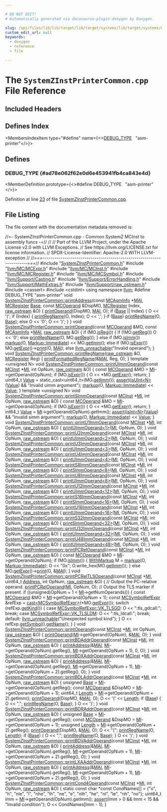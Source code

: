```yaml
---

# DO NOT EDIT!
# Automatically generated via docusaurus-plugin-doxygen by Doxygen.

slug: /api/files/lib/lib/target/lib/target/systemz/lib/target/systemz/mctargetdesc/systemzinstprintercommon-cpp
custom_edit_url: null
keywords:
  - doxygen
  - reference
  - file

---
```





# The `SystemZInstPrinterCommon.cpp` File Reference

<DoxygenPage pluginConfig={pluginConfig}>



## Included Headers

<IncludesList>
<IncludesListItem
  filePath="SystemZInstPrinterCommon.h"
  permalink="/docs/api/files/lib/lib/target/lib/target/systemz/lib/target/systemz/mctargetdesc/systemzinstprintercommon-h"
  isLocal="true" />
<IncludesListItem
  filePath="llvm/MC/MCExpr.h"
  permalink="/docs/api/files/include/include/llvm/include/llvm/mc/mcexpr-h"
  isLocal="true" />
<IncludesListItem
  filePath="llvm/MC/MCInst.h"
  permalink="/docs/api/files/include/include/llvm/include/llvm/mc/mcinst-h"
  isLocal="true" />
<IncludesListItem
  filePath="llvm/MC/MCRegister.h"
  permalink="/docs/api/files/include/include/llvm/include/llvm/mc/mcregister-h"
  isLocal="true" />
<IncludesListItem
  filePath="llvm/MC/MCSymbol.h"
  permalink="/docs/api/files/include/include/llvm/include/llvm/mc/mcsymbol-h"
  isLocal="true" />
<IncludesListItem
  filePath="llvm/Support/Casting.h"
  permalink="/docs/api/files/include/include/llvm/include/llvm/support/casting-h"
  isLocal="true" />
<IncludesListItem
  filePath="llvm/Support/ErrorHandling.h"
  permalink="/docs/api/files/include/include/llvm/include/llvm/support/errorhandling-h"
  isLocal="true" />
<IncludesListItem
  filePath="llvm/Support/MathExtras.h"
  permalink="/docs/api/files/include/include/llvm/include/llvm/support/mathextras-h"
  isLocal="true" />
<IncludesListItem
  filePath="llvm/Support/raw_ostream.h"
  permalink="/docs/api/files/include/include/llvm/include/llvm/support/raw-ostream-h"
  isLocal="true" />
<IncludesListItem
  filePath="cassert"
  permalink=""
  isLocal="false" />
<IncludesListItem
  filePath="cstdint"
  permalink=""
  isLocal="false" />
</IncludesList>

## Defines Index

<MembersIndex>

<MembersIndexItem
  type="#define"
  name={<><a href="#ad78e062f62e0d6e453941fb4ca843e4d">DEBUG&#95;TYPE</a>&nbsp;&nbsp;&nbsp;&quot;asm-printer&quot;</>}>
</MembersIndexItem>

</MembersIndex>


<SectionDefinition>

## Defines

### DEBUG&#95;TYPE {#ad78e062f62e0d6e453941fb4ca843e4d}

<MemberDefinition
  prototype={<>#define DEBUG&#95;TYPE&nbsp;&nbsp;&nbsp;&quot;asm-printer&quot;</>}>

Definition at line <a href="#l00023">23</a> of file <a href="/docs/api/files/lib/lib/target/lib/target/systemz/lib/target/systemz/mctargetdesc/systemzinstprintercommon-cpp">SystemZInstPrinterCommon.cpp</a>.
</MemberDefinition>

</SectionDefinition>

## File Listing

The file content with the documentation metadata removed is:

<ProgramListing>

<Link id="l00001" /><CodeLine lineNumber="1"><span class="doxyHighlightComment">//=- SystemZInstPrinterCommon.cpp - Common SystemZ MCInst to assembly funcs -=//</span></CodeLine>
<Link id="l00002" /><CodeLine lineNumber="2"><span class="doxyHighlightComment">//</span></CodeLine>
<Link id="l00003" /><CodeLine lineNumber="3"><span class="doxyHighlightComment">// Part of the LLVM Project, under the Apache License v2.0 with LLVM Exceptions.</span></CodeLine>
<Link id="l00004" /><CodeLine lineNumber="4"><span class="doxyHighlightComment">// See https://llvm.org/LICENSE.txt for license information.</span></CodeLine>
<Link id="l00005" /><CodeLine lineNumber="5"><span class="doxyHighlightComment">// SPDX-License-Identifier: Apache-2.0 WITH LLVM-exception</span></CodeLine>
<Link id="l00006" /><CodeLine lineNumber="6"><span class="doxyHighlightComment">//</span></CodeLine>
<Link id="l00007" /><CodeLine lineNumber="7"><span class="doxyHighlightComment">//===----------------------------------------------------------------------===//</span></CodeLine>
<Link id="l00008" /><CodeLine lineNumber="8"></CodeLine>
<Link id="l00009" /><CodeLine lineNumber="9"><span class="doxyHighlightPreprocessor">#include &quot;<a href="/docs/api/files/lib/lib/target/lib/target/systemz/lib/target/systemz/mctargetdesc/systemzinstprintercommon-h">SystemZInstPrinterCommon.h</a>&quot;</span></CodeLine>
<Link id="l00010" /><CodeLine lineNumber="10"><span class="doxyHighlightPreprocessor">#include &quot;<a href="/docs/api/files/include/include/llvm/include/llvm/mc/mcexpr-h">llvm/MC/MCExpr.h</a>&quot;</span></CodeLine>
<Link id="l00011" /><CodeLine lineNumber="11"><span class="doxyHighlightPreprocessor">#include &quot;<a href="/docs/api/files/include/include/llvm/include/llvm/mc/mcinst-h">llvm/MC/MCInst.h</a>&quot;</span></CodeLine>
<Link id="l00012" /><CodeLine lineNumber="12"><span class="doxyHighlightPreprocessor">#include &quot;<a href="/docs/api/files/include/include/llvm/include/llvm/mc/mcregister-h">llvm/MC/MCRegister.h</a>&quot;</span></CodeLine>
<Link id="l00013" /><CodeLine lineNumber="13"><span class="doxyHighlightPreprocessor">#include &quot;<a href="/docs/api/files/include/include/llvm/include/llvm/mc/mcsymbol-h">llvm/MC/MCSymbol.h</a>&quot;</span></CodeLine>
<Link id="l00014" /><CodeLine lineNumber="14"><span class="doxyHighlightPreprocessor">#include &quot;<a href="/docs/api/files/include/include/llvm/include/llvm/support/casting-h">llvm/Support/Casting.h</a>&quot;</span></CodeLine>
<Link id="l00015" /><CodeLine lineNumber="15"><span class="doxyHighlightPreprocessor">#include &quot;<a href="/docs/api/files/include/include/llvm/include/llvm/support/errorhandling-h">llvm/Support/ErrorHandling.h</a>&quot;</span></CodeLine>
<Link id="l00016" /><CodeLine lineNumber="16"><span class="doxyHighlightPreprocessor">#include &quot;<a href="/docs/api/files/include/include/llvm/include/llvm/support/mathextras-h">llvm/Support/MathExtras.h</a>&quot;</span></CodeLine>
<Link id="l00017" /><CodeLine lineNumber="17"><span class="doxyHighlightPreprocessor">#include &quot;<a href="/docs/api/files/include/include/llvm/include/llvm/support/raw-ostream-h">llvm/Support/raw&#95;ostream.h</a>&quot;</span></CodeLine>
<Link id="l00018" /><CodeLine lineNumber="18"><span class="doxyHighlightPreprocessor">#include &lt;cassert&gt;</span></CodeLine>
<Link id="l00019" /><CodeLine lineNumber="19"><span class="doxyHighlightPreprocessor">#include &lt;cstdint&gt;</span></CodeLine>
<Link id="l00020" /><CodeLine lineNumber="20"></CodeLine>
<Link id="l00021" /><CodeLine lineNumber="21"><span class="doxyHighlightKeyword">using namespace </span><span class="doxyHighlight"><a href="/docs/api/namespaces/llvm">llvm</a>;</span></CodeLine>
<Link id="l00022" /><CodeLine lineNumber="22"></CodeLine>
<Link id="l00023" /><CodeLine lineNumber="23" lineLink="#ad78e062f62e0d6e453941fb4ca843e4d"><span class="doxyHighlightPreprocessor">#define DEBUG&#95;TYPE &quot;asm-printer&quot;</span></CodeLine>
<Link id="l00024" /><CodeLine lineNumber="24"></CodeLine>
<Link id="l00025" /><CodeLine lineNumber="25" lineLink="/docs/api/classes/llvm/systemzinstprintercommon/#ad4b08e8c79d635454e9a610088a9a68e"><span class="doxyHighlightKeywordType">void</span><span class="doxyHighlight"> <a href="/docs/api/classes/llvm/systemzinstprintercommon/#ad4b08e8c79d635454e9a610088a9a68e">SystemZInstPrinterCommon::printAddress</a>(</span><span class="doxyHighlightKeyword">const</span><span class="doxyHighlight"> <a href="/docs/api/classes/llvm/mcasminfo">MCAsmInfo</a> &#42;<a href="/docs/api/classes/llvm/mcinstprinter/#aacb2bfbafa57a37e627bf1334d349bc6">MAI</a>,</span></CodeLine>
<Link id="l00026" /><CodeLine lineNumber="26"><span class="doxyHighlight">                                            <a href="/docs/api/classes/llvm/mcregister">MCRegister</a> <a href="/docs/api/namespaces/llvm/sampleprof/#a702f69807459cc25db5754a5f179d3fcaf6fbeb8fa9f451468611536b00878d41">Base</a>,</span></CodeLine>
<Link id="l00027" /><CodeLine lineNumber="27"><span class="doxyHighlight">                                            </span><span class="doxyHighlightKeyword">const</span><span class="doxyHighlight"> <a href="/docs/api/classes/llvm/mcoperand">MCOperand</a> &amp;DispMO,</span></CodeLine>
<Link id="l00028" /><CodeLine lineNumber="28"><span class="doxyHighlight">                                            <a href="/docs/api/classes/llvm/mcregister">MCRegister</a> Index, <a href="/docs/api/classes/llvm/raw-ostream">raw&#95;ostream</a> &amp;O) &#123;</span></CodeLine>
<Link id="l00029" /><CodeLine lineNumber="29"><span class="doxyHighlight">  <a href="/docs/api/classes/llvm/systemzinstprintercommon/#a60c14b6310b40e44fed1f341556c55ac">printOperand</a>(DispMO, <a href="/docs/api/classes/llvm/mcinstprinter/#aacb2bfbafa57a37e627bf1334d349bc6">MAI</a>, O);</span></CodeLine>
<Link id="l00030" /><CodeLine lineNumber="30"><span class="doxyHighlight">  </span><span class="doxyHighlightKeywordFlow">if</span><span class="doxyHighlight"> (<a href="/docs/api/namespaces/llvm/sampleprof/#a702f69807459cc25db5754a5f179d3fcaf6fbeb8fa9f451468611536b00878d41">Base</a> || Index) &#123;</span></CodeLine>
<Link id="l00031" /><CodeLine lineNumber="31"><span class="doxyHighlight">    O &lt;&lt; </span><span class="doxyHighlightCharLiteral">&#39;(&#39;</span><span class="doxyHighlight">;</span></CodeLine>
<Link id="l00032" /><CodeLine lineNumber="32"><span class="doxyHighlight">    </span><span class="doxyHighlightKeywordFlow">if</span><span class="doxyHighlight"> (Index) &#123;</span></CodeLine>
<Link id="l00033" /><CodeLine lineNumber="33"><span class="doxyHighlight">      <a href="/docs/api/classes/llvm/systemzinstprintercommon/#a7ae1b284807c7eaed159d4da9201bc4f">printRegName</a>(O, Index);</span></CodeLine>
<Link id="l00034" /><CodeLine lineNumber="34"><span class="doxyHighlight">      O &lt;&lt; </span><span class="doxyHighlightCharLiteral">&#39;,&#39;</span><span class="doxyHighlight">;</span></CodeLine>
<Link id="l00035" /><CodeLine lineNumber="35"><span class="doxyHighlight">    &#125;</span></CodeLine>
<Link id="l00036" /><CodeLine lineNumber="36"><span class="doxyHighlight">    </span><span class="doxyHighlightKeywordFlow">if</span><span class="doxyHighlight"> (<a href="/docs/api/namespaces/llvm/sampleprof/#a702f69807459cc25db5754a5f179d3fcaf6fbeb8fa9f451468611536b00878d41">Base</a>)</span></CodeLine>
<Link id="l00037" /><CodeLine lineNumber="37"><span class="doxyHighlight">      <a href="/docs/api/classes/llvm/systemzinstprintercommon/#a7ae1b284807c7eaed159d4da9201bc4f">printRegName</a>(O, <a href="/docs/api/namespaces/llvm/sampleprof/#a702f69807459cc25db5754a5f179d3fcaf6fbeb8fa9f451468611536b00878d41">Base</a>);</span></CodeLine>
<Link id="l00038" /><CodeLine lineNumber="38"><span class="doxyHighlight">    </span><span class="doxyHighlightKeywordFlow">else</span></CodeLine>
<Link id="l00039" /><CodeLine lineNumber="39"><span class="doxyHighlight">      O &lt;&lt; </span><span class="doxyHighlightCharLiteral">&#39;0&#39;</span><span class="doxyHighlight">;</span></CodeLine>
<Link id="l00040" /><CodeLine lineNumber="40"><span class="doxyHighlight">    O &lt;&lt; </span><span class="doxyHighlightCharLiteral">&#39;)&#39;</span><span class="doxyHighlight">;</span></CodeLine>
<Link id="l00041" /><CodeLine lineNumber="41"><span class="doxyHighlight">  &#125;</span></CodeLine>
<Link id="l00042" /><CodeLine lineNumber="42"><span class="doxyHighlight">&#125;</span></CodeLine>
<Link id="l00043" /><CodeLine lineNumber="43"></CodeLine>
<Link id="l00044" /><CodeLine lineNumber="44" lineLink="/docs/api/classes/llvm/systemzinstprintercommon/#a60c14b6310b40e44fed1f341556c55ac"><span class="doxyHighlightKeywordType">void</span><span class="doxyHighlight"> <a href="/docs/api/classes/llvm/systemzinstprintercommon/#a60c14b6310b40e44fed1f341556c55ac">SystemZInstPrinterCommon::printOperand</a>(</span><span class="doxyHighlightKeyword">const</span><span class="doxyHighlight"> <a href="/docs/api/classes/llvm/mcoperand">MCOperand</a> &amp;MO,</span></CodeLine>
<Link id="l00045" /><CodeLine lineNumber="45"><span class="doxyHighlight">                                            </span><span class="doxyHighlightKeyword">const</span><span class="doxyHighlight"> <a href="/docs/api/classes/llvm/mcasminfo">MCAsmInfo</a> &#42;<a href="/docs/api/classes/llvm/mcinstprinter/#aacb2bfbafa57a37e627bf1334d349bc6">MAI</a>,</span></CodeLine>
<Link id="l00046" /><CodeLine lineNumber="46"><span class="doxyHighlight">                                            <a href="/docs/api/classes/llvm/raw-ostream">raw&#95;ostream</a> &amp;O) &#123;</span></CodeLine>
<Link id="l00047" /><CodeLine lineNumber="47"><span class="doxyHighlight">  </span><span class="doxyHighlightKeywordFlow">if</span><span class="doxyHighlight"> (MO.<a href="/docs/api/classes/llvm/mcoperand/#a7a8c7eea0aa4890f25a4b83e1f0a0b6f">isReg</a>()) &#123;</span></CodeLine>
<Link id="l00048" /><CodeLine lineNumber="48"><span class="doxyHighlight">    </span><span class="doxyHighlightKeywordFlow">if</span><span class="doxyHighlight"> (!MO.<a href="/docs/api/classes/llvm/mcoperand/#a94abf618eb8001b802910ab872a7d1d9">getReg</a>())</span></CodeLine>
<Link id="l00049" /><CodeLine lineNumber="49"><span class="doxyHighlight">      O &lt;&lt; </span><span class="doxyHighlightCharLiteral">&#39;0&#39;</span><span class="doxyHighlight">;</span></CodeLine>
<Link id="l00050" /><CodeLine lineNumber="50"><span class="doxyHighlight">    </span><span class="doxyHighlightKeywordFlow">else</span></CodeLine>
<Link id="l00051" /><CodeLine lineNumber="51"><span class="doxyHighlight">      <a href="/docs/api/classes/llvm/systemzinstprintercommon/#a7ae1b284807c7eaed159d4da9201bc4f">printRegName</a>(O, MO.<a href="/docs/api/classes/llvm/mcoperand/#a94abf618eb8001b802910ab872a7d1d9">getReg</a>());</span></CodeLine>
<Link id="l00052" /><CodeLine lineNumber="52"><span class="doxyHighlight">  &#125; </span><span class="doxyHighlightKeywordFlow">else</span><span class="doxyHighlight"> </span><span class="doxyHighlightKeywordFlow">if</span><span class="doxyHighlight"> (MO.<a href="/docs/api/classes/llvm/mcoperand/#a5f639fdcd3fc673fcbdb47f2e88b2b41">isImm</a>())</span></CodeLine>
<Link id="l00053" /><CodeLine lineNumber="53"><span class="doxyHighlight">    <a href="/docs/api/classes/llvm/mcinstprinter/#a00c158b4d63bb4b8cc91e6cfb0150341">markup</a>(O, <a href="/docs/api/classes/llvm/mcinstprinter/#a4e0302b2f7a78c8741bc07ca7655b859a43f6615bbb2c40a5306ff804094420b1">Markup::Immediate</a>) &lt;&lt; MO.<a href="/docs/api/classes/llvm/mcoperand/#a4509c43893edc940979f690c468664c1">getImm</a>();</span></CodeLine>
<Link id="l00054" /><CodeLine lineNumber="54"><span class="doxyHighlight">  </span><span class="doxyHighlightKeywordFlow">else</span><span class="doxyHighlight"> </span><span class="doxyHighlightKeywordFlow">if</span><span class="doxyHighlight"> (MO.<a href="/docs/api/classes/llvm/mcoperand/#ae23b2e8269fe15dbe5ebb3394438960c">isExpr</a>())</span></CodeLine>
<Link id="l00055" /><CodeLine lineNumber="55"><span class="doxyHighlight">    MO.<a href="/docs/api/classes/llvm/mcoperand/#ac9408fbc60922d24b01c1efcbd4ba52b">getExpr</a>()-&gt;<a href="/docs/api/classes/llvm/mcexpr/#ae3067756d9df7843be2d25cedab37da4">print</a>(O, <a href="/docs/api/classes/llvm/mcinstprinter/#aacb2bfbafa57a37e627bf1334d349bc6">MAI</a>);</span></CodeLine>
<Link id="l00056" /><CodeLine lineNumber="56"><span class="doxyHighlight">  </span><span class="doxyHighlightKeywordFlow">else</span></CodeLine>
<Link id="l00057" /><CodeLine lineNumber="57"><span class="doxyHighlight">    <a href="/docs/api/files/include/include/llvm/include/llvm/support/errorhandling-h/#ace243f5c25697a1107cce46626b3dc94">llvm&#95;unreachable</a>(</span><span class="doxyHighlightStringLiteral">&quot;Invalid operand&quot;</span><span class="doxyHighlight">);</span></CodeLine>
<Link id="l00058" /><CodeLine lineNumber="58"><span class="doxyHighlight">&#125;</span></CodeLine>
<Link id="l00059" /><CodeLine lineNumber="59"></CodeLine>
<Link id="l00060" /><CodeLine lineNumber="60" lineLink="/docs/api/classes/llvm/systemzinstprintercommon/#a7ae1b284807c7eaed159d4da9201bc4f"><span class="doxyHighlightKeywordType">void</span><span class="doxyHighlight"> <a href="/docs/api/classes/llvm/systemzinstprintercommon/#a7ae1b284807c7eaed159d4da9201bc4f">SystemZInstPrinterCommon::printRegName</a>(<a href="/docs/api/classes/llvm/raw-ostream">raw&#95;ostream</a> &amp;O, <a href="/docs/api/classes/llvm/mcregister">MCRegister</a> Reg) &#123;</span></CodeLine>
<Link id="l00061" /><CodeLine lineNumber="61"><span class="doxyHighlight">  <a href="/docs/api/classes/llvm/systemzinstprintercommon/#a84f6f60161c89280faa55085b4cf5b67">printFormattedRegName</a>(&amp;<a href="/docs/api/classes/llvm/mcinstprinter/#aacb2bfbafa57a37e627bf1334d349bc6">MAI</a>, Reg, O);</span></CodeLine>
<Link id="l00062" /><CodeLine lineNumber="62"><span class="doxyHighlight">&#125;</span></CodeLine>
<Link id="l00063" /><CodeLine lineNumber="63"></CodeLine>
<Link id="l00064" /><CodeLine lineNumber="64"><span class="doxyHighlightKeyword">template</span><span class="doxyHighlight"> &lt;</span><span class="doxyHighlightKeywordType">unsigned</span><span class="doxyHighlight"> N&gt;</span></CodeLine>
<Link id="l00065" /><CodeLine lineNumber="65" lineLink="/docs/api/classes/llvm/systemzinstprintercommon/#a05c6b3aa6140926f41b12c7e14c12a43"><span class="doxyHighlightKeywordType">void</span><span class="doxyHighlight"> <a href="/docs/api/classes/llvm/systemzinstprintercommon/#a05c6b3aa6140926f41b12c7e14c12a43">SystemZInstPrinterCommon::printUImmOperand</a>(</span><span class="doxyHighlightKeyword">const</span><span class="doxyHighlight"> <a href="/docs/api/classes/llvm/mcinst">MCInst</a> &#42;<a href="/docs/api/files/lib/lib/codegen/lib/codegen/globalisel/irtranslator-cpp/#abe44dfdea65b4f7e11e0a608ab708b76">MI</a>, </span><span class="doxyHighlightKeywordType">int</span><span class="doxyHighlight"> OpNum,</span></CodeLine>
<Link id="l00066" /><CodeLine lineNumber="66"><span class="doxyHighlight">                                                <a href="/docs/api/classes/llvm/raw-ostream">raw&#95;ostream</a> &amp;O) &#123;</span></CodeLine>
<Link id="l00067" /><CodeLine lineNumber="67"><span class="doxyHighlight">  </span><span class="doxyHighlightKeyword">const</span><span class="doxyHighlight"> <a href="/docs/api/classes/llvm/mcoperand">MCOperand</a> &amp;MO = <a href="/docs/api/files/lib/lib/codegen/lib/codegen/globalisel/irtranslator-cpp/#abe44dfdea65b4f7e11e0a608ab708b76">MI</a>-&gt;getOperand(OpNum);</span></CodeLine>
<Link id="l00068" /><CodeLine lineNumber="68"><span class="doxyHighlight">  </span><span class="doxyHighlightKeywordFlow">if</span><span class="doxyHighlight"> (MO.<a href="/docs/api/classes/llvm/mcoperand/#ae23b2e8269fe15dbe5ebb3394438960c">isExpr</a>()) &#123;</span></CodeLine>
<Link id="l00069" /><CodeLine lineNumber="69"><span class="doxyHighlight">    O &lt;&lt; &#42;MO.<a href="/docs/api/classes/llvm/mcoperand/#ac9408fbc60922d24b01c1efcbd4ba52b">getExpr</a>();</span></CodeLine>
<Link id="l00070" /><CodeLine lineNumber="70"><span class="doxyHighlight">    </span><span class="doxyHighlightKeywordFlow">return</span><span class="doxyHighlight">;</span></CodeLine>
<Link id="l00071" /><CodeLine lineNumber="71"><span class="doxyHighlight">  &#125;</span></CodeLine>
<Link id="l00072" /><CodeLine lineNumber="72"><span class="doxyHighlight">  uint64&#95;t <a href="/docs/api/classes/llvm/value">Value</a> = </span><span class="doxyHighlightKeyword">static&#95;cast&lt;</span><span class="doxyHighlight">uint64&#95;t</span><span class="doxyHighlightKeyword">&gt;</span><span class="doxyHighlight">(MO.<a href="/docs/api/classes/llvm/mcoperand/#a4509c43893edc940979f690c468664c1">getImm</a>());</span></CodeLine>
<Link id="l00073" /><CodeLine lineNumber="73"><span class="doxyHighlight">  <a href="/docs/api/files/lib/lib/target/lib/target/amdgpu/silowercontrolflow-cpp/#a4868c5d81c5ccc98c47aeab6244346a0">assert</a>(<a href="/docs/api/namespaces/llvm/#a87e65296f2a6d9570117a852af342764">isUInt&lt;N&gt;</a>(<a href="/docs/api/classes/llvm/value">Value</a>) &amp;&amp; </span><span class="doxyHighlightStringLiteral">&quot;Invalid uimm argument&quot;</span><span class="doxyHighlight">);</span></CodeLine>
<Link id="l00074" /><CodeLine lineNumber="74"><span class="doxyHighlight">  <a href="/docs/api/classes/llvm/mcinstprinter/#a00c158b4d63bb4b8cc91e6cfb0150341">markup</a>(O, <a href="/docs/api/classes/llvm/mcinstprinter/#a4e0302b2f7a78c8741bc07ca7655b859a43f6615bbb2c40a5306ff804094420b1">Markup::Immediate</a>) &lt;&lt; <a href="/docs/api/classes/llvm/value">Value</a>;</span></CodeLine>
<Link id="l00075" /><CodeLine lineNumber="75"><span class="doxyHighlight">&#125;</span></CodeLine>
<Link id="l00076" /><CodeLine lineNumber="76"></CodeLine>
<Link id="l00077" /><CodeLine lineNumber="77"><span class="doxyHighlightKeyword">template</span><span class="doxyHighlight"> &lt;</span><span class="doxyHighlightKeywordType">unsigned</span><span class="doxyHighlight"> N&gt;</span></CodeLine>
<Link id="l00078" /><CodeLine lineNumber="78" lineLink="/docs/api/classes/llvm/systemzinstprintercommon/#a332da3e8113c5366a77cd9273788cb88"><span class="doxyHighlightKeywordType">void</span><span class="doxyHighlight"> <a href="/docs/api/classes/llvm/systemzinstprintercommon/#a332da3e8113c5366a77cd9273788cb88">SystemZInstPrinterCommon::printSImmOperand</a>(</span><span class="doxyHighlightKeyword">const</span><span class="doxyHighlight"> <a href="/docs/api/classes/llvm/mcinst">MCInst</a> &#42;<a href="/docs/api/files/lib/lib/codegen/lib/codegen/globalisel/irtranslator-cpp/#abe44dfdea65b4f7e11e0a608ab708b76">MI</a>, </span><span class="doxyHighlightKeywordType">int</span><span class="doxyHighlight"> OpNum,</span></CodeLine>
<Link id="l00079" /><CodeLine lineNumber="79"><span class="doxyHighlight">                                                <a href="/docs/api/classes/llvm/raw-ostream">raw&#95;ostream</a> &amp;O) &#123;</span></CodeLine>
<Link id="l00080" /><CodeLine lineNumber="80"><span class="doxyHighlight">  </span><span class="doxyHighlightKeyword">const</span><span class="doxyHighlight"> <a href="/docs/api/classes/llvm/mcoperand">MCOperand</a> &amp;MO = <a href="/docs/api/files/lib/lib/codegen/lib/codegen/globalisel/irtranslator-cpp/#abe44dfdea65b4f7e11e0a608ab708b76">MI</a>-&gt;getOperand(OpNum);</span></CodeLine>
<Link id="l00081" /><CodeLine lineNumber="81"><span class="doxyHighlight">  </span><span class="doxyHighlightKeywordFlow">if</span><span class="doxyHighlight"> (MO.<a href="/docs/api/classes/llvm/mcoperand/#ae23b2e8269fe15dbe5ebb3394438960c">isExpr</a>()) &#123;</span></CodeLine>
<Link id="l00082" /><CodeLine lineNumber="82"><span class="doxyHighlight">    O &lt;&lt; &#42;MO.<a href="/docs/api/classes/llvm/mcoperand/#ac9408fbc60922d24b01c1efcbd4ba52b">getExpr</a>();</span></CodeLine>
<Link id="l00083" /><CodeLine lineNumber="83"><span class="doxyHighlight">    </span><span class="doxyHighlightKeywordFlow">return</span><span class="doxyHighlight">;</span></CodeLine>
<Link id="l00084" /><CodeLine lineNumber="84"><span class="doxyHighlight">  &#125;</span></CodeLine>
<Link id="l00085" /><CodeLine lineNumber="85"><span class="doxyHighlight">  int64&#95;t <a href="/docs/api/classes/llvm/value">Value</a> = <a href="/docs/api/files/lib/lib/codegen/lib/codegen/globalisel/irtranslator-cpp/#abe44dfdea65b4f7e11e0a608ab708b76">MI</a>-&gt;getOperand(OpNum).getImm();</span></CodeLine>
<Link id="l00086" /><CodeLine lineNumber="86"><span class="doxyHighlight">  <a href="/docs/api/files/lib/lib/target/lib/target/amdgpu/silowercontrolflow-cpp/#a4868c5d81c5ccc98c47aeab6244346a0">assert</a>(<a href="/docs/api/namespaces/llvm/#a1a1e51a5952c3afa00875df90e7ae6f8">isInt&lt;N&gt;</a>(<a href="/docs/api/classes/llvm/value">Value</a>) &amp;&amp; </span><span class="doxyHighlightStringLiteral">&quot;Invalid simm argument&quot;</span><span class="doxyHighlight">);</span></CodeLine>
<Link id="l00087" /><CodeLine lineNumber="87"><span class="doxyHighlight">  <a href="/docs/api/classes/llvm/mcinstprinter/#a00c158b4d63bb4b8cc91e6cfb0150341">markup</a>(O, <a href="/docs/api/classes/llvm/mcinstprinter/#a4e0302b2f7a78c8741bc07ca7655b859a43f6615bbb2c40a5306ff804094420b1">Markup::Immediate</a>) &lt;&lt; <a href="/docs/api/classes/llvm/value">Value</a>;</span></CodeLine>
<Link id="l00088" /><CodeLine lineNumber="88"><span class="doxyHighlight">&#125;</span></CodeLine>
<Link id="l00089" /><CodeLine lineNumber="89"></CodeLine>
<Link id="l00090" /><CodeLine lineNumber="90" lineLink="/docs/api/classes/llvm/systemzinstprintercommon/#abb5a1d592be9665344c5f55f6a891288"><span class="doxyHighlightKeywordType">void</span><span class="doxyHighlight"> <a href="/docs/api/classes/llvm/systemzinstprintercommon/#abb5a1d592be9665344c5f55f6a891288">SystemZInstPrinterCommon::printU1ImmOperand</a>(</span><span class="doxyHighlightKeyword">const</span><span class="doxyHighlight"> <a href="/docs/api/classes/llvm/mcinst">MCInst</a> &#42;<a href="/docs/api/files/lib/lib/codegen/lib/codegen/globalisel/irtranslator-cpp/#abe44dfdea65b4f7e11e0a608ab708b76">MI</a>, </span><span class="doxyHighlightKeywordType">int</span><span class="doxyHighlight"> OpNum,</span></CodeLine>
<Link id="l00091" /><CodeLine lineNumber="91"><span class="doxyHighlight">                                                 <a href="/docs/api/classes/llvm/raw-ostream">raw&#95;ostream</a> &amp;O) &#123;</span></CodeLine>
<Link id="l00092" /><CodeLine lineNumber="92"><span class="doxyHighlight">  <a href="/docs/api/classes/llvm/systemzinstprintercommon/#a05c6b3aa6140926f41b12c7e14c12a43">printUImmOperand&lt;1&gt;</a>(<a href="/docs/api/files/lib/lib/codegen/lib/codegen/globalisel/irtranslator-cpp/#abe44dfdea65b4f7e11e0a608ab708b76">MI</a>, OpNum, O);</span></CodeLine>
<Link id="l00093" /><CodeLine lineNumber="93"><span class="doxyHighlight">&#125;</span></CodeLine>
<Link id="l00094" /><CodeLine lineNumber="94"></CodeLine>
<Link id="l00095" /><CodeLine lineNumber="95" lineLink="/docs/api/classes/llvm/systemzinstprintercommon/#a07192530f9841633d50b4a2a2fb65c2a"><span class="doxyHighlightKeywordType">void</span><span class="doxyHighlight"> <a href="/docs/api/classes/llvm/systemzinstprintercommon/#a07192530f9841633d50b4a2a2fb65c2a">SystemZInstPrinterCommon::printU2ImmOperand</a>(</span><span class="doxyHighlightKeyword">const</span><span class="doxyHighlight"> <a href="/docs/api/classes/llvm/mcinst">MCInst</a> &#42;<a href="/docs/api/files/lib/lib/codegen/lib/codegen/globalisel/irtranslator-cpp/#abe44dfdea65b4f7e11e0a608ab708b76">MI</a>, </span><span class="doxyHighlightKeywordType">int</span><span class="doxyHighlight"> OpNum,</span></CodeLine>
<Link id="l00096" /><CodeLine lineNumber="96"><span class="doxyHighlight">                                                 <a href="/docs/api/classes/llvm/raw-ostream">raw&#95;ostream</a> &amp;O) &#123;</span></CodeLine>
<Link id="l00097" /><CodeLine lineNumber="97"><span class="doxyHighlight">  <a href="/docs/api/classes/llvm/systemzinstprintercommon/#a05c6b3aa6140926f41b12c7e14c12a43">printUImmOperand&lt;2&gt;</a>(<a href="/docs/api/files/lib/lib/codegen/lib/codegen/globalisel/irtranslator-cpp/#abe44dfdea65b4f7e11e0a608ab708b76">MI</a>, OpNum, O);</span></CodeLine>
<Link id="l00098" /><CodeLine lineNumber="98"><span class="doxyHighlight">&#125;</span></CodeLine>
<Link id="l00099" /><CodeLine lineNumber="99"></CodeLine>
<Link id="l00100" /><CodeLine lineNumber="100" lineLink="/docs/api/classes/llvm/systemzinstprintercommon/#a101ca6fac67c2e2ca203c7199f2ab3e6"><span class="doxyHighlightKeywordType">void</span><span class="doxyHighlight"> <a href="/docs/api/classes/llvm/systemzinstprintercommon/#a101ca6fac67c2e2ca203c7199f2ab3e6">SystemZInstPrinterCommon::printU3ImmOperand</a>(</span><span class="doxyHighlightKeyword">const</span><span class="doxyHighlight"> <a href="/docs/api/classes/llvm/mcinst">MCInst</a> &#42;<a href="/docs/api/files/lib/lib/codegen/lib/codegen/globalisel/irtranslator-cpp/#abe44dfdea65b4f7e11e0a608ab708b76">MI</a>, </span><span class="doxyHighlightKeywordType">int</span><span class="doxyHighlight"> OpNum,</span></CodeLine>
<Link id="l00101" /><CodeLine lineNumber="101"><span class="doxyHighlight">                                                 <a href="/docs/api/classes/llvm/raw-ostream">raw&#95;ostream</a> &amp;O) &#123;</span></CodeLine>
<Link id="l00102" /><CodeLine lineNumber="102"><span class="doxyHighlight">  <a href="/docs/api/classes/llvm/systemzinstprintercommon/#a05c6b3aa6140926f41b12c7e14c12a43">printUImmOperand&lt;3&gt;</a>(<a href="/docs/api/files/lib/lib/codegen/lib/codegen/globalisel/irtranslator-cpp/#abe44dfdea65b4f7e11e0a608ab708b76">MI</a>, OpNum, O);</span></CodeLine>
<Link id="l00103" /><CodeLine lineNumber="103"><span class="doxyHighlight">&#125;</span></CodeLine>
<Link id="l00104" /><CodeLine lineNumber="104"></CodeLine>
<Link id="l00105" /><CodeLine lineNumber="105" lineLink="/docs/api/classes/llvm/systemzinstprintercommon/#a30ec181b377b6d67b463875245e4cfdd"><span class="doxyHighlightKeywordType">void</span><span class="doxyHighlight"> <a href="/docs/api/classes/llvm/systemzinstprintercommon/#a30ec181b377b6d67b463875245e4cfdd">SystemZInstPrinterCommon::printU4ImmOperand</a>(</span><span class="doxyHighlightKeyword">const</span><span class="doxyHighlight"> <a href="/docs/api/classes/llvm/mcinst">MCInst</a> &#42;<a href="/docs/api/files/lib/lib/codegen/lib/codegen/globalisel/irtranslator-cpp/#abe44dfdea65b4f7e11e0a608ab708b76">MI</a>, </span><span class="doxyHighlightKeywordType">int</span><span class="doxyHighlight"> OpNum,</span></CodeLine>
<Link id="l00106" /><CodeLine lineNumber="106"><span class="doxyHighlight">                                                 <a href="/docs/api/classes/llvm/raw-ostream">raw&#95;ostream</a> &amp;O) &#123;</span></CodeLine>
<Link id="l00107" /><CodeLine lineNumber="107"><span class="doxyHighlight">  <a href="/docs/api/classes/llvm/systemzinstprintercommon/#a05c6b3aa6140926f41b12c7e14c12a43">printUImmOperand&lt;4&gt;</a>(<a href="/docs/api/files/lib/lib/codegen/lib/codegen/globalisel/irtranslator-cpp/#abe44dfdea65b4f7e11e0a608ab708b76">MI</a>, OpNum, O);</span></CodeLine>
<Link id="l00108" /><CodeLine lineNumber="108"><span class="doxyHighlight">&#125;</span></CodeLine>
<Link id="l00109" /><CodeLine lineNumber="109"></CodeLine>
<Link id="l00110" /><CodeLine lineNumber="110" lineLink="/docs/api/classes/llvm/systemzinstprintercommon/#a4de547d267965d02dbfdd4db49676ff1"><span class="doxyHighlightKeywordType">void</span><span class="doxyHighlight"> <a href="/docs/api/classes/llvm/systemzinstprintercommon/#a4de547d267965d02dbfdd4db49676ff1">SystemZInstPrinterCommon::printS8ImmOperand</a>(</span><span class="doxyHighlightKeyword">const</span><span class="doxyHighlight"> <a href="/docs/api/classes/llvm/mcinst">MCInst</a> &#42;<a href="/docs/api/files/lib/lib/codegen/lib/codegen/globalisel/irtranslator-cpp/#abe44dfdea65b4f7e11e0a608ab708b76">MI</a>, </span><span class="doxyHighlightKeywordType">int</span><span class="doxyHighlight"> OpNum,</span></CodeLine>
<Link id="l00111" /><CodeLine lineNumber="111"><span class="doxyHighlight">                                                 <a href="/docs/api/classes/llvm/raw-ostream">raw&#95;ostream</a> &amp;O) &#123;</span></CodeLine>
<Link id="l00112" /><CodeLine lineNumber="112"><span class="doxyHighlight">  <a href="/docs/api/classes/llvm/systemzinstprintercommon/#a332da3e8113c5366a77cd9273788cb88">printSImmOperand&lt;8&gt;</a>(<a href="/docs/api/files/lib/lib/codegen/lib/codegen/globalisel/irtranslator-cpp/#abe44dfdea65b4f7e11e0a608ab708b76">MI</a>, OpNum, O);</span></CodeLine>
<Link id="l00113" /><CodeLine lineNumber="113"><span class="doxyHighlight">&#125;</span></CodeLine>
<Link id="l00114" /><CodeLine lineNumber="114"></CodeLine>
<Link id="l00115" /><CodeLine lineNumber="115" lineLink="/docs/api/classes/llvm/systemzinstprintercommon/#ad433083035b7255dab6c8962da724acb"><span class="doxyHighlightKeywordType">void</span><span class="doxyHighlight"> <a href="/docs/api/classes/llvm/systemzinstprintercommon/#ad433083035b7255dab6c8962da724acb">SystemZInstPrinterCommon::printU8ImmOperand</a>(</span><span class="doxyHighlightKeyword">const</span><span class="doxyHighlight"> <a href="/docs/api/classes/llvm/mcinst">MCInst</a> &#42;<a href="/docs/api/files/lib/lib/codegen/lib/codegen/globalisel/irtranslator-cpp/#abe44dfdea65b4f7e11e0a608ab708b76">MI</a>, </span><span class="doxyHighlightKeywordType">int</span><span class="doxyHighlight"> OpNum,</span></CodeLine>
<Link id="l00116" /><CodeLine lineNumber="116"><span class="doxyHighlight">                                                 <a href="/docs/api/classes/llvm/raw-ostream">raw&#95;ostream</a> &amp;O) &#123;</span></CodeLine>
<Link id="l00117" /><CodeLine lineNumber="117"><span class="doxyHighlight">  <a href="/docs/api/classes/llvm/systemzinstprintercommon/#a05c6b3aa6140926f41b12c7e14c12a43">printUImmOperand&lt;8&gt;</a>(<a href="/docs/api/files/lib/lib/codegen/lib/codegen/globalisel/irtranslator-cpp/#abe44dfdea65b4f7e11e0a608ab708b76">MI</a>, OpNum, O);</span></CodeLine>
<Link id="l00118" /><CodeLine lineNumber="118"><span class="doxyHighlight">&#125;</span></CodeLine>
<Link id="l00119" /><CodeLine lineNumber="119"></CodeLine>
<Link id="l00120" /><CodeLine lineNumber="120" lineLink="/docs/api/classes/llvm/systemzinstprintercommon/#a9c62603ff5e0dfa023b29c42b6f91ad4"><span class="doxyHighlightKeywordType">void</span><span class="doxyHighlight"> <a href="/docs/api/classes/llvm/systemzinstprintercommon/#a9c62603ff5e0dfa023b29c42b6f91ad4">SystemZInstPrinterCommon::printU12ImmOperand</a>(</span><span class="doxyHighlightKeyword">const</span><span class="doxyHighlight"> <a href="/docs/api/classes/llvm/mcinst">MCInst</a> &#42;<a href="/docs/api/files/lib/lib/codegen/lib/codegen/globalisel/irtranslator-cpp/#abe44dfdea65b4f7e11e0a608ab708b76">MI</a>, </span><span class="doxyHighlightKeywordType">int</span><span class="doxyHighlight"> OpNum,</span></CodeLine>
<Link id="l00121" /><CodeLine lineNumber="121"><span class="doxyHighlight">                                                  <a href="/docs/api/classes/llvm/raw-ostream">raw&#95;ostream</a> &amp;O) &#123;</span></CodeLine>
<Link id="l00122" /><CodeLine lineNumber="122"><span class="doxyHighlight">  <a href="/docs/api/classes/llvm/systemzinstprintercommon/#a05c6b3aa6140926f41b12c7e14c12a43">printUImmOperand&lt;12&gt;</a>(<a href="/docs/api/files/lib/lib/codegen/lib/codegen/globalisel/irtranslator-cpp/#abe44dfdea65b4f7e11e0a608ab708b76">MI</a>, OpNum, O);</span></CodeLine>
<Link id="l00123" /><CodeLine lineNumber="123"><span class="doxyHighlight">&#125;</span></CodeLine>
<Link id="l00124" /><CodeLine lineNumber="124"></CodeLine>
<Link id="l00125" /><CodeLine lineNumber="125" lineLink="/docs/api/classes/llvm/systemzinstprintercommon/#af6e3ad533f879fcc6b1b1b72ae6269a7"><span class="doxyHighlightKeywordType">void</span><span class="doxyHighlight"> <a href="/docs/api/classes/llvm/systemzinstprintercommon/#af6e3ad533f879fcc6b1b1b72ae6269a7">SystemZInstPrinterCommon::printS16ImmOperand</a>(</span><span class="doxyHighlightKeyword">const</span><span class="doxyHighlight"> <a href="/docs/api/classes/llvm/mcinst">MCInst</a> &#42;<a href="/docs/api/files/lib/lib/codegen/lib/codegen/globalisel/irtranslator-cpp/#abe44dfdea65b4f7e11e0a608ab708b76">MI</a>, </span><span class="doxyHighlightKeywordType">int</span><span class="doxyHighlight"> OpNum,</span></CodeLine>
<Link id="l00126" /><CodeLine lineNumber="126"><span class="doxyHighlight">                                                  <a href="/docs/api/classes/llvm/raw-ostream">raw&#95;ostream</a> &amp;O) &#123;</span></CodeLine>
<Link id="l00127" /><CodeLine lineNumber="127"><span class="doxyHighlight">  <a href="/docs/api/classes/llvm/systemzinstprintercommon/#a332da3e8113c5366a77cd9273788cb88">printSImmOperand&lt;16&gt;</a>(<a href="/docs/api/files/lib/lib/codegen/lib/codegen/globalisel/irtranslator-cpp/#abe44dfdea65b4f7e11e0a608ab708b76">MI</a>, OpNum, O);</span></CodeLine>
<Link id="l00128" /><CodeLine lineNumber="128"><span class="doxyHighlight">&#125;</span></CodeLine>
<Link id="l00129" /><CodeLine lineNumber="129"></CodeLine>
<Link id="l00130" /><CodeLine lineNumber="130" lineLink="/docs/api/classes/llvm/systemzinstprintercommon/#afb27e1838c6e7a7991b65365c055af6c"><span class="doxyHighlightKeywordType">void</span><span class="doxyHighlight"> <a href="/docs/api/classes/llvm/systemzinstprintercommon/#afb27e1838c6e7a7991b65365c055af6c">SystemZInstPrinterCommon::printU16ImmOperand</a>(</span><span class="doxyHighlightKeyword">const</span><span class="doxyHighlight"> <a href="/docs/api/classes/llvm/mcinst">MCInst</a> &#42;<a href="/docs/api/files/lib/lib/codegen/lib/codegen/globalisel/irtranslator-cpp/#abe44dfdea65b4f7e11e0a608ab708b76">MI</a>, </span><span class="doxyHighlightKeywordType">int</span><span class="doxyHighlight"> OpNum,</span></CodeLine>
<Link id="l00131" /><CodeLine lineNumber="131"><span class="doxyHighlight">                                                  <a href="/docs/api/classes/llvm/raw-ostream">raw&#95;ostream</a> &amp;O) &#123;</span></CodeLine>
<Link id="l00132" /><CodeLine lineNumber="132"><span class="doxyHighlight">  <a href="/docs/api/classes/llvm/systemzinstprintercommon/#a05c6b3aa6140926f41b12c7e14c12a43">printUImmOperand&lt;16&gt;</a>(<a href="/docs/api/files/lib/lib/codegen/lib/codegen/globalisel/irtranslator-cpp/#abe44dfdea65b4f7e11e0a608ab708b76">MI</a>, OpNum, O);</span></CodeLine>
<Link id="l00133" /><CodeLine lineNumber="133"><span class="doxyHighlight">&#125;</span></CodeLine>
<Link id="l00134" /><CodeLine lineNumber="134"></CodeLine>
<Link id="l00135" /><CodeLine lineNumber="135" lineLink="/docs/api/classes/llvm/systemzinstprintercommon/#ae26e4c8033f90142ddd431fc88454696"><span class="doxyHighlightKeywordType">void</span><span class="doxyHighlight"> <a href="/docs/api/classes/llvm/systemzinstprintercommon/#ae26e4c8033f90142ddd431fc88454696">SystemZInstPrinterCommon::printS32ImmOperand</a>(</span><span class="doxyHighlightKeyword">const</span><span class="doxyHighlight"> <a href="/docs/api/classes/llvm/mcinst">MCInst</a> &#42;<a href="/docs/api/files/lib/lib/codegen/lib/codegen/globalisel/irtranslator-cpp/#abe44dfdea65b4f7e11e0a608ab708b76">MI</a>, </span><span class="doxyHighlightKeywordType">int</span><span class="doxyHighlight"> OpNum,</span></CodeLine>
<Link id="l00136" /><CodeLine lineNumber="136"><span class="doxyHighlight">                                                  <a href="/docs/api/classes/llvm/raw-ostream">raw&#95;ostream</a> &amp;O) &#123;</span></CodeLine>
<Link id="l00137" /><CodeLine lineNumber="137"><span class="doxyHighlight">  <a href="/docs/api/classes/llvm/systemzinstprintercommon/#a332da3e8113c5366a77cd9273788cb88">printSImmOperand&lt;32&gt;</a>(<a href="/docs/api/files/lib/lib/codegen/lib/codegen/globalisel/irtranslator-cpp/#abe44dfdea65b4f7e11e0a608ab708b76">MI</a>, OpNum, O);</span></CodeLine>
<Link id="l00138" /><CodeLine lineNumber="138"><span class="doxyHighlight">&#125;</span></CodeLine>
<Link id="l00139" /><CodeLine lineNumber="139"></CodeLine>
<Link id="l00140" /><CodeLine lineNumber="140" lineLink="/docs/api/classes/llvm/systemzinstprintercommon/#a9cb1ae9ddb86f1251cd1baf6902085a3"><span class="doxyHighlightKeywordType">void</span><span class="doxyHighlight"> <a href="/docs/api/classes/llvm/systemzinstprintercommon/#a9cb1ae9ddb86f1251cd1baf6902085a3">SystemZInstPrinterCommon::printU32ImmOperand</a>(</span><span class="doxyHighlightKeyword">const</span><span class="doxyHighlight"> <a href="/docs/api/classes/llvm/mcinst">MCInst</a> &#42;<a href="/docs/api/files/lib/lib/codegen/lib/codegen/globalisel/irtranslator-cpp/#abe44dfdea65b4f7e11e0a608ab708b76">MI</a>, </span><span class="doxyHighlightKeywordType">int</span><span class="doxyHighlight"> OpNum,</span></CodeLine>
<Link id="l00141" /><CodeLine lineNumber="141"><span class="doxyHighlight">                                                  <a href="/docs/api/classes/llvm/raw-ostream">raw&#95;ostream</a> &amp;O) &#123;</span></CodeLine>
<Link id="l00142" /><CodeLine lineNumber="142"><span class="doxyHighlight">  <a href="/docs/api/classes/llvm/systemzinstprintercommon/#a05c6b3aa6140926f41b12c7e14c12a43">printUImmOperand&lt;32&gt;</a>(<a href="/docs/api/files/lib/lib/codegen/lib/codegen/globalisel/irtranslator-cpp/#abe44dfdea65b4f7e11e0a608ab708b76">MI</a>, OpNum, O);</span></CodeLine>
<Link id="l00143" /><CodeLine lineNumber="143"><span class="doxyHighlight">&#125;</span></CodeLine>
<Link id="l00144" /><CodeLine lineNumber="144"></CodeLine>
<Link id="l00145" /><CodeLine lineNumber="145" lineLink="/docs/api/classes/llvm/systemzinstprintercommon/#acdea940a21110819ac1ab8bdaddcdba6"><span class="doxyHighlightKeywordType">void</span><span class="doxyHighlight"> <a href="/docs/api/classes/llvm/systemzinstprintercommon/#acdea940a21110819ac1ab8bdaddcdba6">SystemZInstPrinterCommon::printU48ImmOperand</a>(</span><span class="doxyHighlightKeyword">const</span><span class="doxyHighlight"> <a href="/docs/api/classes/llvm/mcinst">MCInst</a> &#42;<a href="/docs/api/files/lib/lib/codegen/lib/codegen/globalisel/irtranslator-cpp/#abe44dfdea65b4f7e11e0a608ab708b76">MI</a>, </span><span class="doxyHighlightKeywordType">int</span><span class="doxyHighlight"> OpNum,</span></CodeLine>
<Link id="l00146" /><CodeLine lineNumber="146"><span class="doxyHighlight">                                                  <a href="/docs/api/classes/llvm/raw-ostream">raw&#95;ostream</a> &amp;O) &#123;</span></CodeLine>
<Link id="l00147" /><CodeLine lineNumber="147"><span class="doxyHighlight">  <a href="/docs/api/classes/llvm/systemzinstprintercommon/#a05c6b3aa6140926f41b12c7e14c12a43">printUImmOperand&lt;48&gt;</a>(<a href="/docs/api/files/lib/lib/codegen/lib/codegen/globalisel/irtranslator-cpp/#abe44dfdea65b4f7e11e0a608ab708b76">MI</a>, OpNum, O);</span></CodeLine>
<Link id="l00148" /><CodeLine lineNumber="148"><span class="doxyHighlight">&#125;</span></CodeLine>
<Link id="l00149" /><CodeLine lineNumber="149"></CodeLine>
<Link id="l00150" /><CodeLine lineNumber="150" lineLink="/docs/api/classes/llvm/systemzinstprintercommon/#aba7a5e60523b2a3eb825f0ee302ae6fc"><span class="doxyHighlightKeywordType">void</span><span class="doxyHighlight"> <a href="/docs/api/classes/llvm/systemzinstprintercommon/#aba7a5e60523b2a3eb825f0ee302ae6fc">SystemZInstPrinterCommon::printPCRelOperand</a>(</span><span class="doxyHighlightKeyword">const</span><span class="doxyHighlight"> <a href="/docs/api/classes/llvm/mcinst">MCInst</a> &#42;<a href="/docs/api/files/lib/lib/codegen/lib/codegen/globalisel/irtranslator-cpp/#abe44dfdea65b4f7e11e0a608ab708b76">MI</a>, </span><span class="doxyHighlightKeywordType">int</span><span class="doxyHighlight"> OpNum,</span></CodeLine>
<Link id="l00151" /><CodeLine lineNumber="151"><span class="doxyHighlight">                                                 <a href="/docs/api/classes/llvm/raw-ostream">raw&#95;ostream</a> &amp;O) &#123;</span></CodeLine>
<Link id="l00152" /><CodeLine lineNumber="152"><span class="doxyHighlight">  </span><span class="doxyHighlightKeyword">const</span><span class="doxyHighlight"> <a href="/docs/api/classes/llvm/mcoperand">MCOperand</a> &amp;MO = <a href="/docs/api/files/lib/lib/codegen/lib/codegen/globalisel/irtranslator-cpp/#abe44dfdea65b4f7e11e0a608ab708b76">MI</a>-&gt;getOperand(OpNum);</span></CodeLine>
<Link id="l00153" /><CodeLine lineNumber="153"><span class="doxyHighlight">  </span><span class="doxyHighlightKeywordFlow">if</span><span class="doxyHighlight"> (MO.<a href="/docs/api/classes/llvm/mcoperand/#a5f639fdcd3fc673fcbdb47f2e88b2b41">isImm</a>()) &#123;</span></CodeLine>
<Link id="l00154" /><CodeLine lineNumber="154"><span class="doxyHighlight">    <a href="/docs/api/classes/llvm/mcinstprinter/withmarkup">WithMarkup</a> M = <a href="/docs/api/classes/llvm/mcinstprinter/#a00c158b4d63bb4b8cc91e6cfb0150341">markup</a>(O, <a href="/docs/api/classes/llvm/mcinstprinter/#a4e0302b2f7a78c8741bc07ca7655b859a43f6615bbb2c40a5306ff804094420b1">Markup::Immediate</a>);</span></CodeLine>
<Link id="l00155" /><CodeLine lineNumber="155"><span class="doxyHighlight">    O &lt;&lt; </span><span class="doxyHighlightStringLiteral">&quot;0x&quot;</span><span class="doxyHighlight">;</span></CodeLine>
<Link id="l00156" /><CodeLine lineNumber="156"><span class="doxyHighlight">    O.write&#95;hex(MO.<a href="/docs/api/classes/llvm/mcoperand/#a4509c43893edc940979f690c468664c1">getImm</a>());</span></CodeLine>
<Link id="l00157" /><CodeLine lineNumber="157"><span class="doxyHighlight">  &#125; </span><span class="doxyHighlightKeywordFlow">else</span></CodeLine>
<Link id="l00158" /><CodeLine lineNumber="158"><span class="doxyHighlight">    MO.<a href="/docs/api/classes/llvm/mcoperand/#ac9408fbc60922d24b01c1efcbd4ba52b">getExpr</a>()-&gt;<a href="/docs/api/classes/llvm/mcexpr/#ae3067756d9df7843be2d25cedab37da4">print</a>(O, &amp;<a href="/docs/api/classes/llvm/mcinstprinter/#aacb2bfbafa57a37e627bf1334d349bc6">MAI</a>);</span></CodeLine>
<Link id="l00159" /><CodeLine lineNumber="159"><span class="doxyHighlight">&#125;</span></CodeLine>
<Link id="l00160" /><CodeLine lineNumber="160"></CodeLine>
<Link id="l00161" /><CodeLine lineNumber="161" lineLink="/docs/api/classes/llvm/systemzinstprintercommon/#a71696cd21e4b5e6a498bfa1c891f147a"><span class="doxyHighlightKeywordType">void</span><span class="doxyHighlight"> <a href="/docs/api/classes/llvm/systemzinstprintercommon/#a71696cd21e4b5e6a498bfa1c891f147a">SystemZInstPrinterCommon::printPCRelTLSOperand</a>(</span><span class="doxyHighlightKeyword">const</span><span class="doxyHighlight"> <a href="/docs/api/classes/llvm/mcinst">MCInst</a> &#42;<a href="/docs/api/files/lib/lib/codegen/lib/codegen/globalisel/irtranslator-cpp/#abe44dfdea65b4f7e11e0a608ab708b76">MI</a>,</span></CodeLine>
<Link id="l00162" /><CodeLine lineNumber="162"><span class="doxyHighlight">                                                    uint64&#95;t <a href="/docs/api/namespaces/llvm/#a8e02bbea14c70bab55fbc1384e1472d9add7bf230fde8d4836917806aff6a6b27">Address</a>, </span><span class="doxyHighlightKeywordType">int</span><span class="doxyHighlight"> OpNum,</span></CodeLine>
<Link id="l00163" /><CodeLine lineNumber="163"><span class="doxyHighlight">                                                    <a href="/docs/api/classes/llvm/raw-ostream">raw&#95;ostream</a> &amp;O) &#123;</span></CodeLine>
<Link id="l00164" /><CodeLine lineNumber="164"><span class="doxyHighlight">  </span><span class="doxyHighlightComment">// Output the PC-relative operand.</span></CodeLine>
<Link id="l00165" /><CodeLine lineNumber="165"><span class="doxyHighlight">  <a href="/docs/api/classes/llvm/systemzinstprintercommon/#aba7a5e60523b2a3eb825f0ee302ae6fc">printPCRelOperand</a>(<a href="/docs/api/files/lib/lib/codegen/lib/codegen/globalisel/irtranslator-cpp/#abe44dfdea65b4f7e11e0a608ab708b76">MI</a>, OpNum, O);</span></CodeLine>
<Link id="l00166" /><CodeLine lineNumber="166"></CodeLine>
<Link id="l00167" /><CodeLine lineNumber="167"><span class="doxyHighlight">  </span><span class="doxyHighlightComment">// Output the TLS marker if present.</span></CodeLine>
<Link id="l00168" /><CodeLine lineNumber="168"><span class="doxyHighlight">  </span><span class="doxyHighlightKeywordFlow">if</span><span class="doxyHighlight"> ((</span><span class="doxyHighlightKeywordType">unsigned</span><span class="doxyHighlight">)OpNum + 1 &lt; <a href="/docs/api/files/lib/lib/codegen/lib/codegen/globalisel/irtranslator-cpp/#abe44dfdea65b4f7e11e0a608ab708b76">MI</a>-&gt;getNumOperands()) &#123;</span></CodeLine>
<Link id="l00169" /><CodeLine lineNumber="169"><span class="doxyHighlight">    </span><span class="doxyHighlightKeyword">const</span><span class="doxyHighlight"> <a href="/docs/api/classes/llvm/mcoperand">MCOperand</a> &amp;MO = <a href="/docs/api/files/lib/lib/codegen/lib/codegen/globalisel/irtranslator-cpp/#abe44dfdea65b4f7e11e0a608ab708b76">MI</a>-&gt;getOperand(OpNum + 1);</span></CodeLine>
<Link id="l00170" /><CodeLine lineNumber="170"><span class="doxyHighlight">    </span><span class="doxyHighlightKeyword">const</span><span class="doxyHighlight"> <a href="/docs/api/classes/llvm/mcsymbolrefexpr">MCSymbolRefExpr</a> &amp;refExp = <a href="/docs/api/namespaces/llvm/#ac4fc845f5ed92de63cd4474f128f5fc5">cast&lt;MCSymbolRefExpr&gt;</a>(&#42;MO.<a href="/docs/api/classes/llvm/mcoperand/#ac9408fbc60922d24b01c1efcbd4ba52b">getExpr</a>());</span></CodeLine>
<Link id="l00171" /><CodeLine lineNumber="171"><span class="doxyHighlight">    </span><span class="doxyHighlightKeywordFlow">switch</span><span class="doxyHighlight"> (refExp.<a href="/docs/api/classes/llvm/mcsymbolrefexpr/#ad860e326e495f296cdee70606908a6b1">getKind</a>()) &#123;</span></CodeLine>
<Link id="l00172" /><CodeLine lineNumber="172"><span class="doxyHighlight">    </span><span class="doxyHighlightKeywordFlow">case</span><span class="doxyHighlight"> <a href="/docs/api/classes/llvm/mcsymbolrefexpr/#a5c463f6352570ee778c35c40949c4985ab2e079373e7edad956ec4feb0587658e">MCSymbolRefExpr::VK&#95;TLSGD</a>:</span></CodeLine>
<Link id="l00173" /><CodeLine lineNumber="173"><span class="doxyHighlight">      O &lt;&lt; </span><span class="doxyHighlightStringLiteral">&quot;:tls&#95;gdcall:&quot;</span><span class="doxyHighlight">;</span></CodeLine>
<Link id="l00174" /><CodeLine lineNumber="174"><span class="doxyHighlight">      </span><span class="doxyHighlightKeywordFlow">break</span><span class="doxyHighlight">;</span></CodeLine>
<Link id="l00175" /><CodeLine lineNumber="175"><span class="doxyHighlight">    </span><span class="doxyHighlightKeywordFlow">case</span><span class="doxyHighlight"> <a href="/docs/api/classes/llvm/mcsymbolrefexpr/#a5c463f6352570ee778c35c40949c4985a3edde5344c6385f99e6b4f7606b79048">MCSymbolRefExpr::VK&#95;TLSLDM</a>:</span></CodeLine>
<Link id="l00176" /><CodeLine lineNumber="176"><span class="doxyHighlight">      O &lt;&lt; </span><span class="doxyHighlightStringLiteral">&quot;:tls&#95;ldcall:&quot;</span><span class="doxyHighlight">;</span></CodeLine>
<Link id="l00177" /><CodeLine lineNumber="177"><span class="doxyHighlight">      </span><span class="doxyHighlightKeywordFlow">break</span><span class="doxyHighlight">;</span></CodeLine>
<Link id="l00178" /><CodeLine lineNumber="178"><span class="doxyHighlight">    </span><span class="doxyHighlightKeywordFlow">default</span><span class="doxyHighlight">:</span></CodeLine>
<Link id="l00179" /><CodeLine lineNumber="179"><span class="doxyHighlight">      <a href="/docs/api/files/include/include/llvm/include/llvm/support/errorhandling-h/#ace243f5c25697a1107cce46626b3dc94">llvm&#95;unreachable</a>(</span><span class="doxyHighlightStringLiteral">&quot;Unexpected symbol kind&quot;</span><span class="doxyHighlight">);</span></CodeLine>
<Link id="l00180" /><CodeLine lineNumber="180"><span class="doxyHighlight">    &#125;</span></CodeLine>
<Link id="l00181" /><CodeLine lineNumber="181"><span class="doxyHighlight">    O &lt;&lt; refExp.<a href="/docs/api/classes/llvm/mcsymbolrefexpr/#a048f077746d95f142d02e56586862bf2">getSymbol</a>().<a href="/docs/api/classes/llvm/mcsymbol/#a57c7b2b9784361914262eeb0a6f0b18d">getName</a>();</span></CodeLine>
<Link id="l00182" /><CodeLine lineNumber="182"><span class="doxyHighlight">  &#125;</span></CodeLine>
<Link id="l00183" /><CodeLine lineNumber="183"><span class="doxyHighlight">&#125;</span></CodeLine>
<Link id="l00184" /><CodeLine lineNumber="184"></CodeLine>
<Link id="l00185" /><CodeLine lineNumber="185" lineLink="/docs/api/classes/llvm/systemzinstprintercommon/#aa253a64ab9acbb178d594bfacd73d2da"><span class="doxyHighlightKeywordType">void</span><span class="doxyHighlight"> <a href="/docs/api/classes/llvm/systemzinstprintercommon/#a60c14b6310b40e44fed1f341556c55ac">SystemZInstPrinterCommon::printOperand</a>(</span><span class="doxyHighlightKeyword">const</span><span class="doxyHighlight"> <a href="/docs/api/classes/llvm/mcinst">MCInst</a> &#42;<a href="/docs/api/files/lib/lib/codegen/lib/codegen/globalisel/irtranslator-cpp/#abe44dfdea65b4f7e11e0a608ab708b76">MI</a>, </span><span class="doxyHighlightKeywordType">int</span><span class="doxyHighlight"> OpNum,</span></CodeLine>
<Link id="l00186" /><CodeLine lineNumber="186"><span class="doxyHighlight">                                            <a href="/docs/api/classes/llvm/raw-ostream">raw&#95;ostream</a> &amp;O) &#123;</span></CodeLine>
<Link id="l00187" /><CodeLine lineNumber="187"><span class="doxyHighlight">  <a href="/docs/api/classes/llvm/systemzinstprintercommon/#a60c14b6310b40e44fed1f341556c55ac">printOperand</a>(<a href="/docs/api/files/lib/lib/codegen/lib/codegen/globalisel/irtranslator-cpp/#abe44dfdea65b4f7e11e0a608ab708b76">MI</a>-&gt;getOperand(OpNum), &amp;<a href="/docs/api/classes/llvm/mcinstprinter/#aacb2bfbafa57a37e627bf1334d349bc6">MAI</a>, O);</span></CodeLine>
<Link id="l00188" /><CodeLine lineNumber="188"><span class="doxyHighlight">&#125;</span></CodeLine>
<Link id="l00189" /><CodeLine lineNumber="189"></CodeLine>
<Link id="l00190" /><CodeLine lineNumber="190" lineLink="/docs/api/classes/llvm/systemzinstprintercommon/#ab23dffcc8f344a96400be2b5e9aff13f"><span class="doxyHighlightKeywordType">void</span><span class="doxyHighlight"> <a href="/docs/api/classes/llvm/systemzinstprintercommon/#ab23dffcc8f344a96400be2b5e9aff13f">SystemZInstPrinterCommon::printBDAddrOperand</a>(</span><span class="doxyHighlightKeyword">const</span><span class="doxyHighlight"> <a href="/docs/api/classes/llvm/mcinst">MCInst</a> &#42;<a href="/docs/api/files/lib/lib/codegen/lib/codegen/globalisel/irtranslator-cpp/#abe44dfdea65b4f7e11e0a608ab708b76">MI</a>, </span><span class="doxyHighlightKeywordType">int</span><span class="doxyHighlight"> OpNum,</span></CodeLine>
<Link id="l00191" /><CodeLine lineNumber="191"><span class="doxyHighlight">                                                  <a href="/docs/api/classes/llvm/raw-ostream">raw&#95;ostream</a> &amp;O) &#123;</span></CodeLine>
<Link id="l00192" /><CodeLine lineNumber="192"><span class="doxyHighlight">  <a href="/docs/api/classes/llvm/systemzinstprintercommon/#ad4b08e8c79d635454e9a610088a9a68e">printAddress</a>(&amp;<a href="/docs/api/classes/llvm/mcinstprinter/#aacb2bfbafa57a37e627bf1334d349bc6">MAI</a>, <a href="/docs/api/files/lib/lib/codegen/lib/codegen/globalisel/irtranslator-cpp/#abe44dfdea65b4f7e11e0a608ab708b76">MI</a>-&gt;getOperand(OpNum).getReg(), <a href="/docs/api/files/lib/lib/codegen/lib/codegen/globalisel/irtranslator-cpp/#abe44dfdea65b4f7e11e0a608ab708b76">MI</a>-&gt;getOperand(OpNum + 1),</span></CodeLine>
<Link id="l00193" /><CodeLine lineNumber="193"><span class="doxyHighlight">               0, O);</span></CodeLine>
<Link id="l00194" /><CodeLine lineNumber="194"><span class="doxyHighlight">&#125;</span></CodeLine>
<Link id="l00195" /><CodeLine lineNumber="195"></CodeLine>
<Link id="l00196" /><CodeLine lineNumber="196" lineLink="/docs/api/classes/llvm/systemzinstprintercommon/#a1ad481403c012763f777c67c6394f07a"><span class="doxyHighlightKeywordType">void</span><span class="doxyHighlight"> <a href="/docs/api/classes/llvm/systemzinstprintercommon/#a1ad481403c012763f777c67c6394f07a">SystemZInstPrinterCommon::printBDXAddrOperand</a>(</span><span class="doxyHighlightKeyword">const</span><span class="doxyHighlight"> <a href="/docs/api/classes/llvm/mcinst">MCInst</a> &#42;<a href="/docs/api/files/lib/lib/codegen/lib/codegen/globalisel/irtranslator-cpp/#abe44dfdea65b4f7e11e0a608ab708b76">MI</a>, </span><span class="doxyHighlightKeywordType">int</span><span class="doxyHighlight"> OpNum,</span></CodeLine>
<Link id="l00197" /><CodeLine lineNumber="197"><span class="doxyHighlight">                                                   <a href="/docs/api/classes/llvm/raw-ostream">raw&#95;ostream</a> &amp;O) &#123;</span></CodeLine>
<Link id="l00198" /><CodeLine lineNumber="198"><span class="doxyHighlight">  <a href="/docs/api/classes/llvm/systemzinstprintercommon/#ad4b08e8c79d635454e9a610088a9a68e">printAddress</a>(&amp;<a href="/docs/api/classes/llvm/mcinstprinter/#aacb2bfbafa57a37e627bf1334d349bc6">MAI</a>, <a href="/docs/api/files/lib/lib/codegen/lib/codegen/globalisel/irtranslator-cpp/#abe44dfdea65b4f7e11e0a608ab708b76">MI</a>-&gt;getOperand(OpNum).getReg(), <a href="/docs/api/files/lib/lib/codegen/lib/codegen/globalisel/irtranslator-cpp/#abe44dfdea65b4f7e11e0a608ab708b76">MI</a>-&gt;getOperand(OpNum + 1),</span></CodeLine>
<Link id="l00199" /><CodeLine lineNumber="199"><span class="doxyHighlight">               <a href="/docs/api/files/lib/lib/codegen/lib/codegen/globalisel/irtranslator-cpp/#abe44dfdea65b4f7e11e0a608ab708b76">MI</a>-&gt;getOperand(OpNum + 2).getReg(), O);</span></CodeLine>
<Link id="l00200" /><CodeLine lineNumber="200"><span class="doxyHighlight">&#125;</span></CodeLine>
<Link id="l00201" /><CodeLine lineNumber="201"></CodeLine>
<Link id="l00202" /><CodeLine lineNumber="202" lineLink="/docs/api/classes/llvm/systemzinstprintercommon/#a5e4656b9a299733e5c48c1064bd018eb"><span class="doxyHighlightKeywordType">void</span><span class="doxyHighlight"> <a href="/docs/api/classes/llvm/systemzinstprintercommon/#a5e4656b9a299733e5c48c1064bd018eb">SystemZInstPrinterCommon::printBDLAddrOperand</a>(</span><span class="doxyHighlightKeyword">const</span><span class="doxyHighlight"> <a href="/docs/api/classes/llvm/mcinst">MCInst</a> &#42;<a href="/docs/api/files/lib/lib/codegen/lib/codegen/globalisel/irtranslator-cpp/#abe44dfdea65b4f7e11e0a608ab708b76">MI</a>, </span><span class="doxyHighlightKeywordType">int</span><span class="doxyHighlight"> OpNum,</span></CodeLine>
<Link id="l00203" /><CodeLine lineNumber="203"><span class="doxyHighlight">                                                   <a href="/docs/api/classes/llvm/raw-ostream">raw&#95;ostream</a> &amp;O) &#123;</span></CodeLine>
<Link id="l00204" /><CodeLine lineNumber="204"><span class="doxyHighlight">  </span><span class="doxyHighlightKeywordType">unsigned</span><span class="doxyHighlight"> <a href="/docs/api/namespaces/llvm/sampleprof/#a702f69807459cc25db5754a5f179d3fcaf6fbeb8fa9f451468611536b00878d41">Base</a> = <a href="/docs/api/files/lib/lib/codegen/lib/codegen/globalisel/irtranslator-cpp/#abe44dfdea65b4f7e11e0a608ab708b76">MI</a>-&gt;getOperand(OpNum).getReg();</span></CodeLine>
<Link id="l00205" /><CodeLine lineNumber="205"><span class="doxyHighlight">  </span><span class="doxyHighlightKeyword">const</span><span class="doxyHighlight"> <a href="/docs/api/classes/llvm/mcoperand">MCOperand</a> &amp;DispMO = <a href="/docs/api/files/lib/lib/codegen/lib/codegen/globalisel/irtranslator-cpp/#abe44dfdea65b4f7e11e0a608ab708b76">MI</a>-&gt;getOperand(OpNum + 1);</span></CodeLine>
<Link id="l00206" /><CodeLine lineNumber="206"><span class="doxyHighlight">  uint64&#95;t <a href="/docs/api/namespaces/llvm/#a05f5b9a11bdcc5feba62899f95dcf878af6d9f1c7b49b7601fae6a545002a6763">Length</a> = <a href="/docs/api/files/lib/lib/codegen/lib/codegen/globalisel/irtranslator-cpp/#abe44dfdea65b4f7e11e0a608ab708b76">MI</a>-&gt;getOperand(OpNum + 2).getImm();</span></CodeLine>
<Link id="l00207" /><CodeLine lineNumber="207"><span class="doxyHighlight">  <a href="/docs/api/classes/llvm/systemzinstprintercommon/#a60c14b6310b40e44fed1f341556c55ac">printOperand</a>(DispMO, &amp;<a href="/docs/api/classes/llvm/mcinstprinter/#aacb2bfbafa57a37e627bf1334d349bc6">MAI</a>, O);</span></CodeLine>
<Link id="l00208" /><CodeLine lineNumber="208"><span class="doxyHighlight">  O &lt;&lt; </span><span class="doxyHighlightCharLiteral">&#39;(&#39;</span><span class="doxyHighlight"> &lt;&lt; <a href="/docs/api/namespaces/llvm/#a05f5b9a11bdcc5feba62899f95dcf878af6d9f1c7b49b7601fae6a545002a6763">Length</a>;</span></CodeLine>
<Link id="l00209" /><CodeLine lineNumber="209"><span class="doxyHighlight">  </span><span class="doxyHighlightKeywordFlow">if</span><span class="doxyHighlight"> (<a href="/docs/api/namespaces/llvm/sampleprof/#a702f69807459cc25db5754a5f179d3fcaf6fbeb8fa9f451468611536b00878d41">Base</a>) &#123;</span></CodeLine>
<Link id="l00210" /><CodeLine lineNumber="210"><span class="doxyHighlight">    O &lt;&lt; </span><span class="doxyHighlightStringLiteral">&quot;,&quot;</span><span class="doxyHighlight">;</span></CodeLine>
<Link id="l00211" /><CodeLine lineNumber="211"><span class="doxyHighlight">    <a href="/docs/api/classes/llvm/systemzinstprintercommon/#a7ae1b284807c7eaed159d4da9201bc4f">printRegName</a>(O, <a href="/docs/api/namespaces/llvm/sampleprof/#a702f69807459cc25db5754a5f179d3fcaf6fbeb8fa9f451468611536b00878d41">Base</a>);</span></CodeLine>
<Link id="l00212" /><CodeLine lineNumber="212"><span class="doxyHighlight">  &#125;</span></CodeLine>
<Link id="l00213" /><CodeLine lineNumber="213"><span class="doxyHighlight">  O &lt;&lt; </span><span class="doxyHighlightCharLiteral">&#39;)&#39;</span><span class="doxyHighlight">;</span></CodeLine>
<Link id="l00214" /><CodeLine lineNumber="214"><span class="doxyHighlight">&#125;</span></CodeLine>
<Link id="l00215" /><CodeLine lineNumber="215"></CodeLine>
<Link id="l00216" /><CodeLine lineNumber="216" lineLink="/docs/api/classes/llvm/systemzinstprintercommon/#ae19b3cfc089f875fa8e03986936de3c6"><span class="doxyHighlightKeywordType">void</span><span class="doxyHighlight"> <a href="/docs/api/classes/llvm/systemzinstprintercommon/#ae19b3cfc089f875fa8e03986936de3c6">SystemZInstPrinterCommon::printBDRAddrOperand</a>(</span><span class="doxyHighlightKeyword">const</span><span class="doxyHighlight"> <a href="/docs/api/classes/llvm/mcinst">MCInst</a> &#42;<a href="/docs/api/files/lib/lib/codegen/lib/codegen/globalisel/irtranslator-cpp/#abe44dfdea65b4f7e11e0a608ab708b76">MI</a>, </span><span class="doxyHighlightKeywordType">int</span><span class="doxyHighlight"> OpNum,</span></CodeLine>
<Link id="l00217" /><CodeLine lineNumber="217"><span class="doxyHighlight">                                                   <a href="/docs/api/classes/llvm/raw-ostream">raw&#95;ostream</a> &amp;O) &#123;</span></CodeLine>
<Link id="l00218" /><CodeLine lineNumber="218"><span class="doxyHighlight">  </span><span class="doxyHighlightKeywordType">unsigned</span><span class="doxyHighlight"> <a href="/docs/api/namespaces/llvm/sampleprof/#a702f69807459cc25db5754a5f179d3fcaf6fbeb8fa9f451468611536b00878d41">Base</a> = <a href="/docs/api/files/lib/lib/codegen/lib/codegen/globalisel/irtranslator-cpp/#abe44dfdea65b4f7e11e0a608ab708b76">MI</a>-&gt;getOperand(OpNum).getReg();</span></CodeLine>
<Link id="l00219" /><CodeLine lineNumber="219"><span class="doxyHighlight">  </span><span class="doxyHighlightKeyword">const</span><span class="doxyHighlight"> <a href="/docs/api/classes/llvm/mcoperand">MCOperand</a> &amp;DispMO = <a href="/docs/api/files/lib/lib/codegen/lib/codegen/globalisel/irtranslator-cpp/#abe44dfdea65b4f7e11e0a608ab708b76">MI</a>-&gt;getOperand(OpNum + 1);</span></CodeLine>
<Link id="l00220" /><CodeLine lineNumber="220"><span class="doxyHighlight">  </span><span class="doxyHighlightKeywordType">unsigned</span><span class="doxyHighlight"> <a href="/docs/api/namespaces/llvm/#a05f5b9a11bdcc5feba62899f95dcf878af6d9f1c7b49b7601fae6a545002a6763">Length</a> = <a href="/docs/api/files/lib/lib/codegen/lib/codegen/globalisel/irtranslator-cpp/#abe44dfdea65b4f7e11e0a608ab708b76">MI</a>-&gt;getOperand(OpNum + 2).getReg();</span></CodeLine>
<Link id="l00221" /><CodeLine lineNumber="221"><span class="doxyHighlight">  <a href="/docs/api/classes/llvm/systemzinstprintercommon/#a60c14b6310b40e44fed1f341556c55ac">printOperand</a>(DispMO, &amp;<a href="/docs/api/classes/llvm/mcinstprinter/#aacb2bfbafa57a37e627bf1334d349bc6">MAI</a>, O);</span></CodeLine>
<Link id="l00222" /><CodeLine lineNumber="222"><span class="doxyHighlight">  O &lt;&lt; </span><span class="doxyHighlightStringLiteral">&quot;(&quot;</span><span class="doxyHighlight">;</span></CodeLine>
<Link id="l00223" /><CodeLine lineNumber="223"><span class="doxyHighlight">  <a href="/docs/api/classes/llvm/systemzinstprintercommon/#a7ae1b284807c7eaed159d4da9201bc4f">printRegName</a>(O, <a href="/docs/api/namespaces/llvm/#a05f5b9a11bdcc5feba62899f95dcf878af6d9f1c7b49b7601fae6a545002a6763">Length</a>);</span></CodeLine>
<Link id="l00224" /><CodeLine lineNumber="224"><span class="doxyHighlight">  </span><span class="doxyHighlightKeywordFlow">if</span><span class="doxyHighlight"> (<a href="/docs/api/namespaces/llvm/sampleprof/#a702f69807459cc25db5754a5f179d3fcaf6fbeb8fa9f451468611536b00878d41">Base</a>) &#123;</span></CodeLine>
<Link id="l00225" /><CodeLine lineNumber="225"><span class="doxyHighlight">    O &lt;&lt; </span><span class="doxyHighlightStringLiteral">&quot;,&quot;</span><span class="doxyHighlight">;</span></CodeLine>
<Link id="l00226" /><CodeLine lineNumber="226"><span class="doxyHighlight">    <a href="/docs/api/classes/llvm/systemzinstprintercommon/#a7ae1b284807c7eaed159d4da9201bc4f">printRegName</a>(O, <a href="/docs/api/namespaces/llvm/sampleprof/#a702f69807459cc25db5754a5f179d3fcaf6fbeb8fa9f451468611536b00878d41">Base</a>);</span></CodeLine>
<Link id="l00227" /><CodeLine lineNumber="227"><span class="doxyHighlight">  &#125;</span></CodeLine>
<Link id="l00228" /><CodeLine lineNumber="228"><span class="doxyHighlight">  O &lt;&lt; </span><span class="doxyHighlightCharLiteral">&#39;)&#39;</span><span class="doxyHighlight">;</span></CodeLine>
<Link id="l00229" /><CodeLine lineNumber="229"><span class="doxyHighlight">&#125;</span></CodeLine>
<Link id="l00230" /><CodeLine lineNumber="230"></CodeLine>
<Link id="l00231" /><CodeLine lineNumber="231" lineLink="/docs/api/classes/llvm/systemzinstprintercommon/#a25db403e16e89d7e9da94f00c6d80c70"><span class="doxyHighlightKeywordType">void</span><span class="doxyHighlight"> <a href="/docs/api/classes/llvm/systemzinstprintercommon/#a25db403e16e89d7e9da94f00c6d80c70">SystemZInstPrinterCommon::printBDVAddrOperand</a>(</span><span class="doxyHighlightKeyword">const</span><span class="doxyHighlight"> <a href="/docs/api/classes/llvm/mcinst">MCInst</a> &#42;<a href="/docs/api/files/lib/lib/codegen/lib/codegen/globalisel/irtranslator-cpp/#abe44dfdea65b4f7e11e0a608ab708b76">MI</a>, </span><span class="doxyHighlightKeywordType">int</span><span class="doxyHighlight"> OpNum,</span></CodeLine>
<Link id="l00232" /><CodeLine lineNumber="232"><span class="doxyHighlight">                                                   <a href="/docs/api/classes/llvm/raw-ostream">raw&#95;ostream</a> &amp;O) &#123;</span></CodeLine>
<Link id="l00233" /><CodeLine lineNumber="233"><span class="doxyHighlight">  <a href="/docs/api/classes/llvm/systemzinstprintercommon/#ad4b08e8c79d635454e9a610088a9a68e">printAddress</a>(&amp;<a href="/docs/api/classes/llvm/mcinstprinter/#aacb2bfbafa57a37e627bf1334d349bc6">MAI</a>, <a href="/docs/api/files/lib/lib/codegen/lib/codegen/globalisel/irtranslator-cpp/#abe44dfdea65b4f7e11e0a608ab708b76">MI</a>-&gt;getOperand(OpNum).getReg(), <a href="/docs/api/files/lib/lib/codegen/lib/codegen/globalisel/irtranslator-cpp/#abe44dfdea65b4f7e11e0a608ab708b76">MI</a>-&gt;getOperand(OpNum + 1),</span></CodeLine>
<Link id="l00234" /><CodeLine lineNumber="234"><span class="doxyHighlight">               <a href="/docs/api/files/lib/lib/codegen/lib/codegen/globalisel/irtranslator-cpp/#abe44dfdea65b4f7e11e0a608ab708b76">MI</a>-&gt;getOperand(OpNum + 2).getReg(), O);</span></CodeLine>
<Link id="l00235" /><CodeLine lineNumber="235"><span class="doxyHighlight">&#125;</span></CodeLine>
<Link id="l00236" /><CodeLine lineNumber="236"></CodeLine>
<Link id="l00237" /><CodeLine lineNumber="237" lineLink="/docs/api/classes/llvm/systemzinstprintercommon/#a8c23ba9c65c5c8674d96004c5ed796c6"><span class="doxyHighlightKeywordType">void</span><span class="doxyHighlight"> <a href="/docs/api/classes/llvm/systemzinstprintercommon/#a8c23ba9c65c5c8674d96004c5ed796c6">SystemZInstPrinterCommon::printLXAAddrOperand</a>(</span><span class="doxyHighlightKeyword">const</span><span class="doxyHighlight"> <a href="/docs/api/classes/llvm/mcinst">MCInst</a> &#42;<a href="/docs/api/files/lib/lib/codegen/lib/codegen/globalisel/irtranslator-cpp/#abe44dfdea65b4f7e11e0a608ab708b76">MI</a>, </span><span class="doxyHighlightKeywordType">int</span><span class="doxyHighlight"> OpNum,</span></CodeLine>
<Link id="l00238" /><CodeLine lineNumber="238"><span class="doxyHighlight">                                             <a href="/docs/api/classes/llvm/raw-ostream">raw&#95;ostream</a> &amp;O) &#123;</span></CodeLine>
<Link id="l00239" /><CodeLine lineNumber="239"><span class="doxyHighlight">  <a href="/docs/api/classes/llvm/systemzinstprintercommon/#ad4b08e8c79d635454e9a610088a9a68e">printAddress</a>(&amp;<a href="/docs/api/classes/llvm/mcinstprinter/#aacb2bfbafa57a37e627bf1334d349bc6">MAI</a>, <a href="/docs/api/files/lib/lib/codegen/lib/codegen/globalisel/irtranslator-cpp/#abe44dfdea65b4f7e11e0a608ab708b76">MI</a>-&gt;getOperand(OpNum).getReg(), <a href="/docs/api/files/lib/lib/codegen/lib/codegen/globalisel/irtranslator-cpp/#abe44dfdea65b4f7e11e0a608ab708b76">MI</a>-&gt;getOperand(OpNum + 1),</span></CodeLine>
<Link id="l00240" /><CodeLine lineNumber="240"><span class="doxyHighlight">               <a href="/docs/api/files/lib/lib/codegen/lib/codegen/globalisel/irtranslator-cpp/#abe44dfdea65b4f7e11e0a608ab708b76">MI</a>-&gt;getOperand(OpNum + 2).getReg(), O);</span></CodeLine>
<Link id="l00241" /><CodeLine lineNumber="241"><span class="doxyHighlight">&#125;</span></CodeLine>
<Link id="l00242" /><CodeLine lineNumber="242"></CodeLine>
<Link id="l00243" /><CodeLine lineNumber="243" lineLink="/docs/api/classes/llvm/systemzinstprintercommon/#ad73344dbb3567187e41c967468e551b5"><span class="doxyHighlightKeywordType">void</span><span class="doxyHighlight"> <a href="/docs/api/classes/llvm/systemzinstprintercommon/#ad73344dbb3567187e41c967468e551b5">SystemZInstPrinterCommon::printCond4Operand</a>(</span><span class="doxyHighlightKeyword">const</span><span class="doxyHighlight"> <a href="/docs/api/classes/llvm/mcinst">MCInst</a> &#42;<a href="/docs/api/files/lib/lib/codegen/lib/codegen/globalisel/irtranslator-cpp/#abe44dfdea65b4f7e11e0a608ab708b76">MI</a>, </span><span class="doxyHighlightKeywordType">int</span><span class="doxyHighlight"> OpNum,</span></CodeLine>
<Link id="l00244" /><CodeLine lineNumber="244"><span class="doxyHighlight">                                                 <a href="/docs/api/classes/llvm/raw-ostream">raw&#95;ostream</a> &amp;O) &#123;</span></CodeLine>
<Link id="l00245" /><CodeLine lineNumber="245"><span class="doxyHighlight">  </span><span class="doxyHighlightKeyword">static</span><span class="doxyHighlight"> </span><span class="doxyHighlightKeyword">const</span><span class="doxyHighlight"> </span><span class="doxyHighlightKeywordType">char</span><span class="doxyHighlight"> &#42;</span><span class="doxyHighlightKeyword">const</span><span class="doxyHighlight"> CondNames&#91;&#93; = &#123;</span><span class="doxyHighlightStringLiteral">&quot;o&quot;</span><span class="doxyHighlight">,  </span><span class="doxyHighlightStringLiteral">&quot;h&quot;</span><span class="doxyHighlight">,  </span><span class="doxyHighlightStringLiteral">&quot;nle&quot;</span><span class="doxyHighlight">, </span><span class="doxyHighlightStringLiteral">&quot;l&quot;</span><span class="doxyHighlight">,   </span><span class="doxyHighlightStringLiteral">&quot;nhe&quot;</span><span class="doxyHighlight">,</span></CodeLine>
<Link id="l00246" /><CodeLine lineNumber="246"><span class="doxyHighlight">                                          </span><span class="doxyHighlightStringLiteral">&quot;lh&quot;</span><span class="doxyHighlight">, </span><span class="doxyHighlightStringLiteral">&quot;ne&quot;</span><span class="doxyHighlight">, </span><span class="doxyHighlightStringLiteral">&quot;e&quot;</span><span class="doxyHighlight">,   </span><span class="doxyHighlightStringLiteral">&quot;nlh&quot;</span><span class="doxyHighlight">, </span><span class="doxyHighlightStringLiteral">&quot;he&quot;</span><span class="doxyHighlight">,</span></CodeLine>
<Link id="l00247" /><CodeLine lineNumber="247"><span class="doxyHighlight">                                          </span><span class="doxyHighlightStringLiteral">&quot;nl&quot;</span><span class="doxyHighlight">, </span><span class="doxyHighlightStringLiteral">&quot;le&quot;</span><span class="doxyHighlight">, </span><span class="doxyHighlightStringLiteral">&quot;nh&quot;</span><span class="doxyHighlight">,  </span><span class="doxyHighlightStringLiteral">&quot;no&quot;</span><span class="doxyHighlight">&#125;;</span></CodeLine>
<Link id="l00248" /><CodeLine lineNumber="248"><span class="doxyHighlight">  uint64&#95;t Imm = <a href="/docs/api/files/lib/lib/codegen/lib/codegen/globalisel/irtranslator-cpp/#abe44dfdea65b4f7e11e0a608ab708b76">MI</a>-&gt;getOperand(OpNum).getImm();</span></CodeLine>
<Link id="l00249" /><CodeLine lineNumber="249"><span class="doxyHighlight">  <a href="/docs/api/files/lib/lib/target/lib/target/amdgpu/silowercontrolflow-cpp/#a4868c5d81c5ccc98c47aeab6244346a0">assert</a>(Imm &gt; 0 &amp;&amp; Imm &lt; 15 &amp;&amp; </span><span class="doxyHighlightStringLiteral">&quot;Invalid condition&quot;</span><span class="doxyHighlight">);</span></CodeLine>
<Link id="l00250" /><CodeLine lineNumber="250"><span class="doxyHighlight">  O &lt;&lt; CondNames&#91;Imm - 1&#93;;</span></CodeLine>
<Link id="l00251" /><CodeLine lineNumber="251"><span class="doxyHighlight">&#125;</span></CodeLine>

</ProgramListing>


</DoxygenPage>
